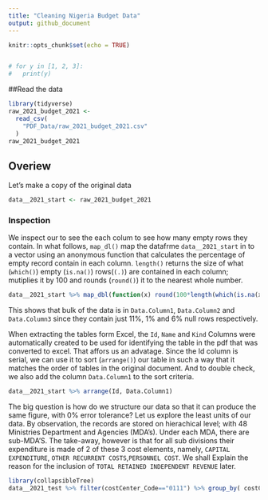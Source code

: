 ```yaml
---
title: "Cleaning Nigeria Budget Data"
output: github_document
---
```


```r
knitr::opts_chunk$set(echo = TRUE)
```


```r
```


```r
# for y in [1, 2, 3]:
#   print(y)
```

##Read the data
```r
library(tidyverse)
raw_2021_budget_2021 <-
  read_csv(
    "PDF_Data/raw_2021_budget_2021.csv"
  )
raw_2021_budget_2021
```

## Overiew
Let's make a copy of the original data
```r
data__2021_start <- raw_2021_budget_2021 
```

### Inspection
We inspect our to see the each colum to see how many empty rows they contain. In what follows, `map_dl()` map the datafrme `data__2021_start` in to a vector using an anonymous function 
that calculates the percentage of empty record contain in each column. `length()` returns the size of what (`which()`) empty (`is.na()`) rows(`(.)`) are contained in each column; mutiplies it by 100 and rounds (`round()`) it to the nearest whole number.
```r
data__2021_start %>% map_dbl(function(x) round(100*length(which(is.na(x)))/length(x))) 
```
This shows that bulk of the data is in `Data.Column1`, `Data.Column2` and `Data.Column3` since they contain just 11%, 1% and 6% null rows respectively.

When extracting the tables form Excel, the `Id`, `Name` and `Kind` Columns were automatically created to be used for identifying the table in the pdf that was converted to excel. That affors us an advatage. Since the Id column is serial, we can use it to sort (`arrange()`) our table in such a way that it matches the order of tables in the original document. And to double check, we also add the column `Data.Column1` to the sort criteria.

```r
data__2021_start %>% arrange(Id, Data.Column1)
```

The big question is how do we structure our data so that it can produce the same figure, with 0% error tolerance?
Let us explore the least units of our data. By observation, the records are stored on hierachical level; with 48 Ministries Department and Agencies (MDA's). Under each MDA, there are sub-MDA'S. The take-away, however is that for all sub divisions their expenditure is made of 2 of these 3 cost elements, namely, `CAPITAL EXPENDITURE`, `OTHER RECURRENT COSTS`,`PERSONNEL COST`. We shall Explain the reason for the inclusion of `TOTAL RETAINED INDEPENDENT REVENUE` later.
```r
library(collapsibleTree)
data__2021_test %>% filter(costCenter_Code=="0111") %>% group_by( costCenter_Code_MDA, table_identifier_MDA, lineExpTermLevel1, lineExpTermLevel2)  %>% summarise(Amount=sum(Amount)) %>% collapsibleTree(c("costCenter_Code_MDA", "table_identifier_MDA", "lineExpTermLevel1"))
```

